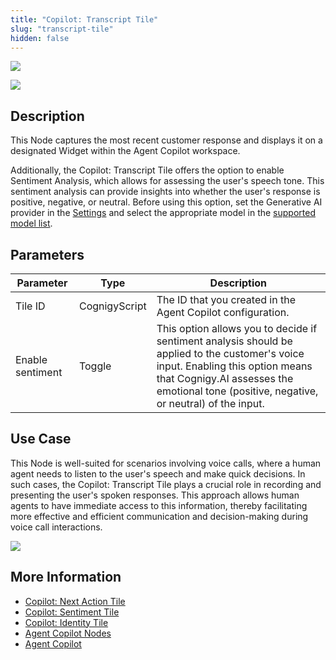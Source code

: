 ```yaml
---
title: "Copilot: Transcript Tile"
slug: "transcript-tile"
hidden: false
---
```


<a href="/release-notes/4.60"><img noZoom src="https://img.shields.io/badge/Added in-v4.60-blue.svg" /></a>


<Frame>
  <img class="image-center" src="/_assets/ai/develop/node-reference/agent-copilot/transcript-tile.png" style={{ width: 'auto' }} />
</Frame>

## Description

This Node captures the most recent customer response and displays it on a designated Widget within the Agent Copilot workspace.

Additionally, the Copilot: Transcript Tile offers the option to enable Sentiment Analysis,
which allows for assessing the user's speech tone.
This sentiment analysis can provide insights into whether the user's response is positive, negative, or neutral.
Before using this option,
set the Generative AI provider in the [Settings](/ai/agents/develop/gen-ai-and-llms/generative-ai)
and select the appropriate model in the [supported model list](/ai/agents/develop/gen-ai-and-llms/model-support-by-feature).

## Parameters

| Parameter        | Type          | Description                                                                                                                                                                                                                   |
|------------------|---------------|-------------------------------------------------------------------------------------------------------------------------------------------------------------------------------------------------------------------------------|
| Tile ID          | CognigyScript | The ID that you created in the Agent Copilot configuration.                                                                                                                                                                      |
| Enable sentiment | Toggle        | This option allows you to decide if sentiment analysis should be applied to the customer's voice input. Enabling this option means that Cognigy.AI assesses the emotional tone (positive, negative, or neutral) of the input. |

## Use Case

This Node is well-suited for scenarios involving voice calls,
where a human agent needs to listen to the user's speech and make quick decisions.
In such cases, the Copilot: Transcript Tile plays a crucial role in recording and presenting the user's spoken responses.
This approach allows human agents to have immediate access to this information,
thereby facilitating more effective and efficient communication and decision-making during voice call interactions.

<Frame>
  <img class="image-center" src="/_assets/ai/develop/node-reference/agent-copilot/transcript-tile-example.png" style={{ width: 'auto' }} />
</Frame>

## More Information

- [Copilot: Next Action Tile](/ai/agents/develop/node-reference/agent-copilot/next-action-tile)
- [Copilot: Sentiment Tile](/ai/agents/develop/node-reference/agent-copilot/sentiment-tile)
- [Copilot: Identity Tile](/ai/agents/develop/node-reference/agent-copilot/identity-tile)
- [Agent Copilot Nodes](/ai/agents/develop/node-reference/agent-copilot/overview)
- [Agent Copilot](/agent-copilot/overview)